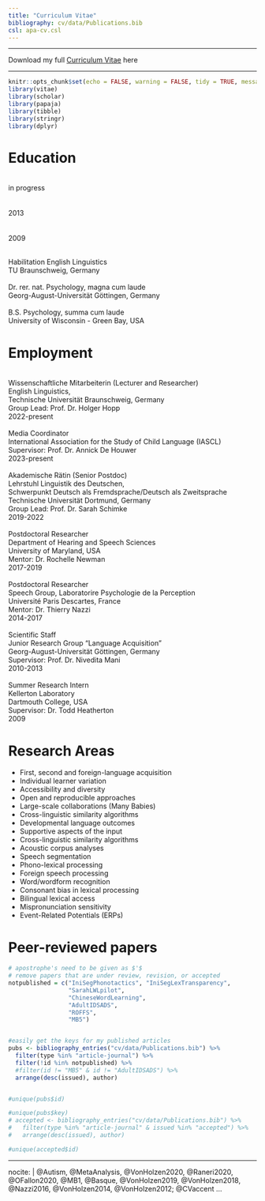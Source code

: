 ```yaml
---
title: "Curriculum Vitae"
bibliography: cv/data/Publications.bib
csl: apa-cv.csl
---
```


----

Download my full [Curriculum Vitae](cv/K_Von_Holzen_CV.pdf) here

----

```r
knitr::opts_chunk$set(echo = FALSE, warning = FALSE, tidy = TRUE, message = FALSE, error = FALSE)
library(vitae)
library(scholar)
library(papaja)
library(tibble)
library(stringr)
library(dplyr)
```


# Education
 
<div class = "row">
  
<div class = "col-sm-2">
<br>in progress
<br>
<br>
<br>2013
<br>
<br>
<br>2009
<br>
</div>
  
<div class = "col-lg-6">
<br>Habilitation English Linguistics
<br>TU Braunschweig, Germany
<br>
<br>Dr. rer. nat. Psychology, magna cum laude
<br>Georg-August-Universität Göttingen, Germany
<br>
<br>B.S. Psychology, summa cum laude
<br>University of Wisconsin - Green Bay, USA
</div>
</div> 
 
 
 
# Employment

<br>Wissenschaftliche Mitarbeiterin (Lecturer and Researcher)
<br>English Linguistics,
<br>Technische Universität Braunschweig, Germany
<br>Group Lead: Prof. Dr. Holger Hopp
<br>2022-present
<br>
<br>Media Coordinator
<br>International Association for the Study of Child Language (IASCL)
<br>Supervisor: Prof. Dr. Annick De Houwer
<br>2023-present
<br>
<br>Akademische Rätin (Senior Postdoc)
<br>Lehrstuhl Linguistik des Deutschen,
<br>Schwerpunkt Deutsch als Fremdsprache/Deutsch als Zweitsprache
<br>Technische Universität Dortmund, Germany
<br>Group Lead: Prof. Dr. Sarah Schimke
<br>2019-2022
<br>
<br>Postdoctoral Researcher
<br>Department of Hearing and Speech Sciences
<br>University of Maryland, USA
<br>Mentor: Dr. Rochelle Newman
<br>2017-2019
<br>
<br>Postdoctoral Researcher
<br>Speech Group, Laboratorire Psychologie de la Perception
<br>Université Paris Descartes, France
<br>Mentor: Dr. Thierry Nazzi
<br>2014-2017
<br>
<br>Scientific Staff
<br>Junior Research Group "Language Acquisition"
<br>Georg-August-Universität Göttingen, Germany
<br>Supervisor: Prof. Dr. Nivedita Mani
<br>2010-2013
<br>
<br>Summer Research Intern
<br>Kellerton Laboratory
<br>Dartmouth College, USA
<br>Supervisor: Dr. Todd Heatherton
<br>2009
<br>

# Research Areas

 * First, second and foreign-language acquisition
 * Individual learner variation
 * Accessibility and diversity
 * Open and reproducible approaches
 * Large-scale collaborations (Many Babies)
 * Cross-linguistic similarity algorithms
 * Developmental language outcomes
 * Supportive aspects of the input
 * Cross-linguistic similarity algorithms
 * Acoustic corpus analyses
 * Speech segmentation
 * Phono-lexical processing
 * Foreign speech processing
 * Word/wordform recognition
 * Consonant bias in lexical processing
 * Bilingual lexical access
 * Mispronunciation sensitivity
 * Event-Related Potentials (ERPs) 




# Peer-reviewed papers

```r

# apostrophe's need to be given as $'$
# remove papers that are under review, revision, or accepted
notpublished = c("IniSegPhonotactics", "IniSegLexTransparency",
                 "SarahLWLpilot",
                 "ChineseWordLearning",
                 "AdultIDSADS",
                 "ROFFS",
                 "MB5")


#easily get the keys for my published articles
pubs <- bibliography_entries("cv/data/Publications.bib") %>%
  filter(type %in% "article-journal") %>%
  filter(!id %in% notpublished) %>%
  #filter(id != "MB5" & id != "AdultIDSADS") %>%
  arrange(desc(issued), author)


#unique(pubs$id)

#unique(pubs$key)
# accepted <- bibliography_entries("cv/data/Publications.bib") %>%
#   filter(type %in% "article-journal" & issued %in% "accepted") %>%
#   arrange(desc(issued), author)

#unique(accepted$id)

```

---
nocite: |
  @Autism, @MetaAnalysis,  @VonHolzen2020, @Raneri2020, @OFallon2020, @MB1, @Basque, @VonHolzen2019, @VonHolzen2018, @Nazzi2016, @VonHolzen2014, @VonHolzen2012; @CVaccent
...


